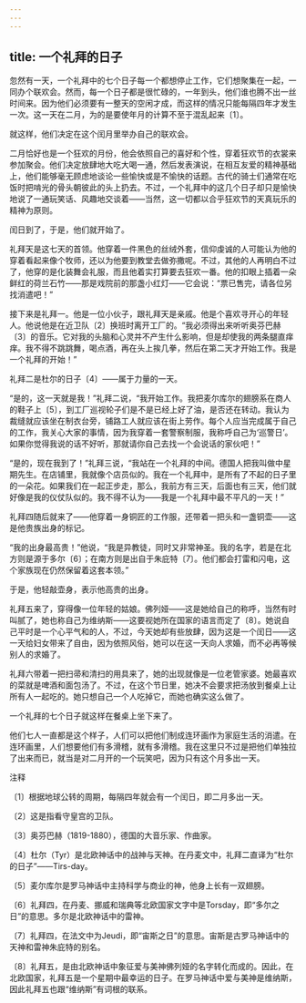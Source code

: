 ```yaml
---
---
---
```

title: 一个礼拜的日子
---



忽然有一天，一个礼拜中的七个日子每一个都想停止工作，它们想聚集在一起，一同办个联欢会。然而，每一个日子都是很忙碌的，一年到头，他们谁也腾不出一丝时间来。因为他们必须要有一整天的空闲才成，而这样的情况只能每隔四年才发生一次。这一天在二月，为的是要使年月的计算不至于混乱起来〔1〕。

就这样，他们决定在这个闰月里举办自己的联欢会。

二月恰好也是一个狂欢的月份，他会依照自己的喜好和个性，穿着狂欢节的衣裳来参加聚会。他们决定放肆地大吃大喝一通，然后发表演说，在相互友爱的精神基础上，他们能够毫无顾虑地谈论一些愉快或是不愉快的话题。古代的骑士们通常在吃饭时把啃光的骨头朝彼此的头上扔去。不过，一个礼拜中的这几个日子却只是愉快地说了一通玩笑话、风趣地交谈着——当然，这一切都以合乎狂欢节的天真玩乐的精神为原则。

闰日到了，于是，他们就开始了。

礼拜天是这七天的首领。他穿着一件黑色的丝绒外套，信仰虔诚的人可能认为他的穿着看起来像个牧师，还以为他要到教堂去做弥撒呢。不过，其他的人再明白不过了，他穿的是化装舞会礼服，而且他着实打算要去狂欢一番。他的扣眼上插着一朵鲜红的荷兰石竹——那是戏院前的那盏小红灯——它会说：“票已售完，请各位另找消遣吧！”

接下来是礼拜一。他是一位小伙子，跟礼拜天是亲戚。他是个喜欢寻开心的年轻人。他说他是在近卫队〔2〕换班时离开工厂的。“我必须得出来听听奥芬巴赫〔3〕的音乐。它对我的头脑和心灵并不产生什么影响，但是却使我的两条腿直痒痒。我不得不跳跳舞，喝点酒，再在头上挨几拳，然后在第二天才开始工作。我是一个礼拜的开始！”

礼拜二是杜尔的日子〔4〕——属于力量的一天。

“是的，这一天就是我！”礼拜二说，“我开始工作。我把麦尔库尔的翅膀系在商人的鞋子上〔5〕，到工厂巡视轮子们是不是已经上好了油，是否还在转动。我认为裁缝就应该坐在制衣台旁，铺路工人就应该在街上劳作。每个人应当完成属于自己的工作，我关心大家的事情，因为我穿着一套警察制服，我称呼自己为‘巡警日’。如果你觉得我说的话不好听，那就请你自己去找一个会说话的家伙吧！”

“是的，现在我到了！”礼拜三说，“我站在一个礼拜的中间。德国人把我叫做中星期先生。在店铺里，我就像个店员似的。我在一个礼拜中，是所有了不起的日子里的一朵花。如果我们在一起正步走，那么，我前方有三天，后面也有三天，他们就好像是我的仪仗队似的。我不得不认为——我是一个礼拜中最不平凡的一天！”

礼拜四随后就来了——他穿着一身铜匠的工作服，还带着一把头和一盏铜壶——这是他贵族出身的标记。

“我的出身最高贵！”他说，“我是异教徒，同时又非常神圣。我的名字，若是在北方则是源于多尔〔6〕；在南方则是出自于朱庇特〔7〕。他们都会打雷和闪电，这个家族现在仍然保留着这套本领。”

于是，他轻敲壶身，表示他高贵的出身。

礼拜五来了，穿得像一位年轻的姑娘。佛列娅——这是她给自己的称呼，当然有时叫腻了，她也称自己为维纳斯——这要视她所在国家的语言而定了〔8〕。她说自己平时是一个心平气和的人，不过，今天她却有些放肆，因为这是一个闰日——这一天给妇女带来了自由，因为依照风俗，她可以在这一天向人求婚，而不必再等候别人的求婚了。

礼拜六带着一把扫帚和清扫的用具来了，她的出现就像是一位老管家婆。她最喜欢的菜就是啤酒和面包汤了。不过，在这个节日里，她决不会要求把汤放到餐桌上让所有人一起吃的。她只想自己一个人吃掉它，而她也确实这么做了。

一个礼拜的七个日子就这样在餐桌上坐下来了。

他们七人一直都是这个样子，人们可以把他们制成连环画作为家庭生活的消遣。在连环画里，人们想要他们有多滑稽，就有多滑稽。我在这里只不过是把他们单独拉了出来而已，就当是对二月开的一个玩笑吧，因为只有这个月多出一天。

注释

〔1〕根据地球公转的周期，每隔四年就会有一个闰日，即二月多出一天。

〔2〕这是指看守皇宫的卫队。

〔3〕奥芬巴赫（1819-1880），德国的大音乐家、作曲家。

〔4〕杜尔（Tyr）是北欧神话中的战神与天神。在丹麦文中，礼拜二直译为“杜尔的日子”——Tirs-day。

〔5〕麦尔库尔是罗马神话中主持科学与商业的神，他身上长有一双翅膀。

〔6〕礼拜四，在丹麦、挪威和瑞典等北欧国家文字中是Torsday，即“多尔之日”的意思。多尔是北欧神话中的雷神。

〔7〕礼拜四，在法文中为Jeudi，即“宙斯之日”的意思。宙斯是古罗马神话中的天神和雷神朱庇特的别名。

〔8〕礼拜五，是由北欧神话中象征爱与美神佛列娅的名字转化而成的。因此，在北欧国家，礼拜五是一个星期中最幸运的日子。在罗马神话中爱与美神是维纳斯，因此礼拜五也跟“维纳斯”有词根的联系。